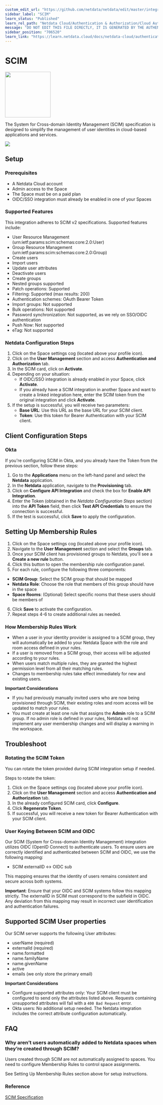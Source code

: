 ```yaml
---
custom_edit_url: "https://github.com/netdata/netdata/edit/master/integrations/cloud-authentication/metadata.yaml"
sidebar_label: "SCIM"
learn_status: "Published"
learn_rel_path: "Netdata Cloud/Authentication & Authorization/Cloud Authentication & Authorization Integrations"
message: "DO NOT EDIT THIS FILE DIRECTLY, IT IS GENERATED BY THE AUTHENTICATION'S metadata.yaml FILE"
sidebar_position: "706520"
learn_link: "https://learn.netdata.cloud/docs/netdata-cloud/authentication-&-authorization/cloud-authentication-&-authorization-integrations/scim"
---
```



# SCIM


<img src="https://netdata.cloud/img/scim.svg" width="150"/>


The System for Cross-domain Identity Management (SCIM) specification is designed to simplify the management of user identities in cloud-based applications and services.


<img src="https://img.shields.io/badge/maintained%20by-Netdata-%2300ab44" />

## Setup

### Prerequisites
- A Netdata Cloud account
- Admin access to the Space
- The Space must be on a paid plan
- OIDC/SSO integration must already be enabled in one of your Spaces

### Supported Features
This integration adheres to SCIM v2 specifications. Supported features include:

- User Resource Management (urn:ietf:params:scim:schemas:core:2.0:User)
- Group Resource Management (urn:ietf:params:scim:schemas:core:2.0:Group)
- Create users
- Import users
- Update user attributes
- Deactivate users
- Create groups
- Nested groups supported
- Patch operations: Supported
- Filtering: Supported (max results: 200)
- Authentication schemes: OAuth Bearer Token
- Import groups: Not supported
- Bulk operations: Not supported
- Password synchronization: Not supported, as we rely on SSO/OIDC authentication
- Push Now: Not supported
- eTag: Not supported

### Netdata Configuration Steps
1. Click on the Space settings cog (located above your profile icon).
2. Click on the **User Management** section and access **Authentication and Authorization** tab.
3. In the SCIM card, click on **Activate**.
4. Depending on your situation:
   - If OIDC/SSO integration is already enabled in your Space, click **Activate**.
   - If you already have a SCIM integration in another Space and want to create a linked integration here, enter the SCIM token from the original integration and click **Activate**.
5. If the setup is successful, you will receive two parameters:
   - **Base URL**: Use this URL as the base URL for your SCIM client.
   - **Token**: Use this token for Bearer Authentication with your SCIM client.

## Client Configuration Steps

### Okta
If you're configuring SCIM in Okta, and you already have the Token from the previous section, follow these steps:

1. Go to the **Applications** menu on the left-hand panel and select the **Netdata** application.
2. In the **Netdata** application, navigate to the **Provisioning** tab.
3. Click on **Configure API Integration** and check the box for **Enable API Integration**.
4. Enter the Token (obtained in the *Netdata Configuration Steps* section) into the **API Token** field, then click **Test API Credentials** to ensure the connection is successful.
5. If the test is successful, click **Save** to apply the configuration.

## Setting Up Membership Rules

1. Click on the Space settings cog (located above your profile icon).
2. Navigate to the **User Management** section and select the **Groups** tab.
3. Once your SCIM client has provisioned groups to Netdata, you'll see a **Create a new rule** button.
4. Click this button to open the membership rule configuration panel.
5. For each rule, configure the following three components:
  - **SCIM Group**: Select the SCIM group that should be mapped
  - **Netdata Role**: Choose the role that members of this group should have in the space
  - **Space Rooms**: (Optional) Select specific rooms that these users should be members of
6. Click **Save** to activate the configuration.
7. Repeat steps 4-6 to create additional rules as needed.

### How Membership Rules Work

- When a user in your identity provider is assigned to a SCIM group, they will automatically be added to your Netdata Space with the role and room access defined in your rules.
- If a user is removed from a SCIM group, their access will be adjusted according to your rules.
- When users match multiple rules, they are granted the highest permission level from all their matching rules.
- Changes to membership rules take effect immediately for new and existing users.

**Important Considerations**
- If you had previously manually invited users who are now being provisioned through SCIM, their existing roles and room access will be updated to match your rules.
- You must create at least one rule that assigns the **Admin** role to a SCIM group. If no admin role is defined in your rules, Netdata will not implement any user membership changes and will display a warning in the workspace.

## Troubleshoot

### Rotating the SCIM Token
You can rotate the token provided during SCIM integration setup if needed.

Steps to rotate the token:
1. Click on the Space settings cog (located above your profile icon).
2. Click on the **User Management** section and access **Authentication and Authorization** tab.
3. In the already configured SCIM card, click **Configure**.
4. Click **Regenerate Token**.
5. If successful, you will receive a new token for Bearer Authentication with your SCIM client.

### User Keying Between SCIM and OIDC
Our SCIM (System for Cross-domain Identity Management) integration utilizes OIDC (OpenID Connect) to authenticate users.
To ensure users are correctly identified and authenticated between SCIM and OIDC, we use the following mapping:

- SCIM externalID ↔ OIDC sub

This mapping ensures that the identity of users remains consistent and secure across both systems.

**Important**: Ensure that your OIDC and SCIM systems follow this mapping strictly.
The externalID in SCIM must correspond to the subfield in OIDC. Any deviation from this mapping may result
in incorrect user identification and authentication failures.

## Supported SCIM User properties

Our SCIM server supports the following User attributes:

- userName (required)
- externalId (required)
- name.formatted
- name.familyName
- name.givenName
- active
- emails (we only store the primary email)

**Important Considerations**
- Configure supported attributes only: Your SCIM client must be configured to send only the attributes listed above. Requests containing unsupported attributes will fail with a `400 Bad Request` error.
- Okta users: No additional setup needed. The Netdata integration includes the correct attribute configuration automatically.

## FAQ

### Why aren’t users automatically added to Netdata spaces when they’re created through SCIM?

Users created through SCIM are not automatically assigned to spaces. You need to configure Membership Rules to control space assignments.

See Setting Up Membership Rules section above for setup instructions.

### Reference
[SCIM Specification](https://scim.org)


